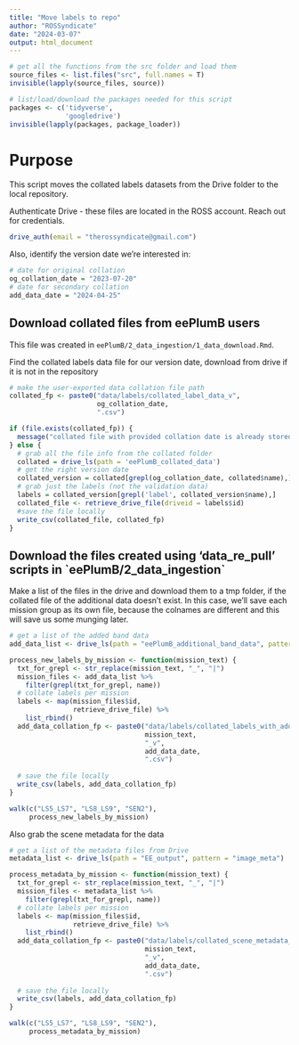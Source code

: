 ```yaml
---
title: "Move labels to repo"
author: "ROSSyndicate"
date: "2024-03-07"
output: html_document
---
```


```r
# get all the functions from the src folder and load them
source_files <- list.files("src", full.names = T)
invisible(lapply(source_files, source))

# list/load/download the packages needed for this script
packages <- c('tidyverse',
              'googledrive')
invisible(lapply(packages, package_loader))
```

# Purpose

This script moves the collated labels datasets from the Drive folder to the local repository.

Authenticate Drive - these files are located in the ROSS account. Reach out for credentials.

```r
drive_auth(email = "therossyndicate@gmail.com")
```

Also, identify the version date we're interested in:

```r
# date for original collation
og_collation_date = "2023-07-20"
# date for secondary collation
add_data_date = "2024-04-25"
```

## Download collated files from eePlumB users

This file was created in `eePlumB/2_data_ingestion/1_data_download.Rmd`.

Find the collated labels data file for our version date, download from drive if
it is not in the repository

```r
# make the user-exported data collation file path
collated_fp <- paste0("data/labels/collated_label_data_v",
                      og_collation_date,
                      ".csv")

if (file.exists(collated_fp)) {
  message("collated file with provided collation date is already stored locally")
} else {
  # grab all the file info from the collated folder
  collated = drive_ls(path = 'eePlumB_collated_data')
  # get the right version date
  collated_version = collated[grepl(og_collation_date, collated$name),]
  # grab just the labels (not the validation data)
  labels = collated_version[grepl('label', collated_version$name),]
  collated_file <- retrieve_drive_file(driveid = labels$id)
  #save the file locally
  write_csv(collated_file, collated_fp)
}

```

## Download the files created using 'data_re_pull' scripts in \`eePlumB/2_data_ingestion\`

Make a list of the files in the drive and download them to a tmp folder, if the collated
file of the additional data doesn't exist. In this case, we'll save each mission group
as its own file, because the colnames are different and this will save us some
munging later.

```r
# get a list of the added band data
add_data_list <- drive_ls(path = "eePlumB_additional_band_data", pattern = "_v2024-04-25.csv")

process_new_labels_by_mission <- function(mission_text) {
  txt_for_grepl <- str_replace(mission_text, "_", "|")
  mission_files <- add_data_list %>% 
    filter(grepl(txt_for_grepl, name))
  # collate labels per mission
  labels <- map(mission_files$id,
                retrieve_drive_file) %>% 
    list_rbind()
  add_data_collation_fp <- paste0("data/labels/collated_labels_with_additional_data_",
                                  mission_text,
                                  "_v",
                                  add_data_date,
                                  ".csv")
  
  # save the file locally
  write_csv(labels, add_data_collation_fp)
}

walk(c("LS5_LS7", "LS8_LS9", "SEN2"),
     process_new_labels_by_mission)
```

Also grab the scene metadata for the data

```r
# get a list of the metadata files from Drive
metadata_list <- drive_ls(path = "EE_output", pattern = "image_meta")

process_metadata_by_mission <- function(mission_text) {
  txt_for_grepl <- str_replace(mission_text, "_", "|")
  mission_files <- metadata_list %>% 
    filter(grepl(txt_for_grepl, name))
  # collate labels per mission
  labels <- map(mission_files$id,
                retrieve_drive_file) %>% 
    list_rbind()
  add_data_collation_fp <- paste0("data/labels/collated_scene_metadata_",
                                  mission_text,
                                  "_v",
                                  add_data_date,
                                  ".csv")
  
  # save the file locally
  write_csv(labels, add_data_collation_fp)
}

walk(c("LS5_LS7", "LS8_LS9", "SEN2"),
     process_metadata_by_mission)
```

